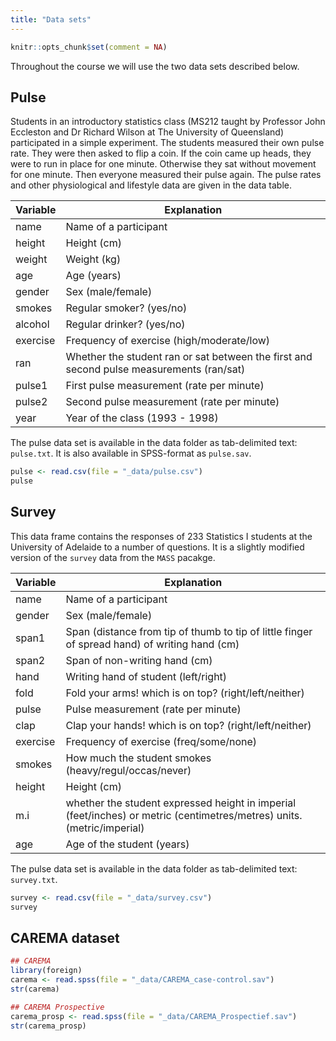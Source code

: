 ```yaml
---
title: "Data sets"
---
```


```r
knitr::opts_chunk$set(comment = NA)
```


Throughout the course we will use the two data sets described below.

## Pulse

Students in an introductory statistics class (MS212 taught by Professor John Eccleston and Dr Richard Wilson at The University of Queensland) participated in a simple experiment. The students measured their own pulse rate. They were then asked to flip a coin. If the coin came up heads, they were to run in place for one minute. Otherwise they sat without movement for one minute. Then everyone measured their pulse again. The pulse rates and other physiological and lifestyle data are given in the data table.

|Variable | Explanation |
|---|-----------------------------------------------------|
| name | Name of a participant |
| height	  |	Height (cm) |
| weight	  |	Weight (kg) |
| age	    |	Age (years) |
| gender	  |	Sex (male/female) |
| smokes	  |	Regular smoker? (yes/no) |
| alcohol	|	Regular drinker? (yes/no) |
| exercise	|	Frequency of exercise (high/moderate/low) |
| ran	    |	Whether the student ran or sat between the first and second pulse measurements (ran/sat) |
| pulse1  	|	First pulse measurement (rate per minute) |
| pulse2	  |	Second pulse measurement (rate per minute) |
| year		  | Year of the class (1993 - 1998) |

The pulse data set is available in the data folder as tab-delimited text: `pulse.txt`. It is also available in SPSS-format as `pulse.sav`.


```r
pulse <- read.csv(file = "_data/pulse.csv")
pulse 
```


## Survey

This data frame contains the responses of 233 Statistics I students at the University of Adelaide to a number of questions. It is a slightly modified version of the `survey` data from the `MASS` pacakge.

|Variable | Explanation |
|---|-----------------------------------------------------|
| name | Name of a participant  |
| gender	  |	Sex (male/female) |
| span1   | Span (distance from tip of thumb to tip of little finger of spread hand) of writing hand (cm) | 
| span2   | Span of non-writing hand (cm) | 
| hand  | Writing hand of student (left/right) |
| fold | Fold your arms! which is on top? (right/left/neither) |
| pulse  	|	Pulse measurement (rate per minute)|
| clap | Clap your hands! which is on top? (right/left/neither) |
| exercise	|	Frequency of exercise (freq/some/none)|
| smokes	  |	How much the student smokes (heavy/regul/occas/never)|
| height	  |	Height (cm) |
| m.i	  |	whether the student expressed height in imperial (feet/inches) or metric (centimetres/metres) units. (metric/imperial) |
| age	    |	Age of the student (years)|

The pulse data set is available in the data folder as tab-delimited text: `survey.txt`.


```r
survey <- read.csv(file = "_data/survey.csv")
survey 
```


## CAREMA dataset
```r
## CAREMA
library(foreign)
carema <- read.spss(file = "_data/CAREMA_case-control.sav") 
str(carema)
```


```r
## CAREMA Prospective  
carema_prosp <- read.spss(file = "_data/CAREMA_Prospectief.sav") 
str(carema_prosp)
```

